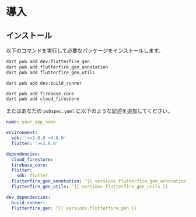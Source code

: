 # 導入

## インストール

以下のコマンドを実行して必要なパッケージをインストールします。

```sh
dart pub add dev:flutterfire_gen
dart pub add flutterfire_gen_annotation
dart pub add flutterfire_gen_utils

dart pub add dev:build_runner

dart pub add firebase_core
dart pub add cloud_firestore
```

またはあなたの `pubspec.yaml` に以下のような記述を追加してください。

```yaml title="pubspec.yaml"
name: your_app_name

environment:
  sdk: '>=3.0.0 <4.0.0'
  flutter: '>=3.0.0'

dependencies:
  cloud_firestore:
  firebase_core:
  flutter:
    sdk: flutter
  flutterfire_gen_annotation: ^{{ versions.flutterfire_gen_annotation }}
  flutterfire_gen_utils: ^{{ versions.flutterfire_gen_utils }}

dev_dependencies:
  build_runner:
  flutterfire_gen: ^{{ versions.flutterfire_gen }}
```
